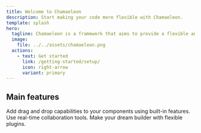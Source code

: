 ```yaml
---
title: Welcome to Chamaeleon
description: Start making your code more flexible with Chamaeleon.
template: splash
hero:
  tagline: Chamaeleon is a framework that aims to provide a flexible and extensible framework for creating a web builder!
  image:
    file: ../../assets/chamaeleon.png
  actions:
    - text: Get started
      link: /getting-started/setup/
      icon: right-arrow
      variant: primary
---
```



## Main features

<CardGrid stagger>
  <Card title="Drag and drop" icon="bars">
    Add drag and drop capabilities to your components using built-in features.
  </Card>
  <Card title="Collaborative" icon="microsoftTeams">
    Use real-time collaboration tools.
  </Card>
  <Card title="Plugin API" icon="puzzle">
    Make your dream builder with flexible plugins.
  </Card>
</CardGrid>
